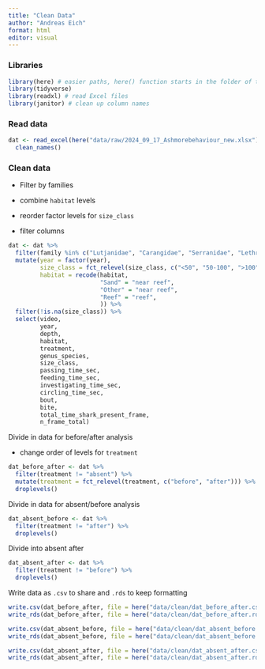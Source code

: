 ```yaml
---
title: "Clean Data"
author: "Andreas Eich"
format: html
editor: visual
---
```


### Libraries

```r
library(here) # easier paths, here() function starts in the folder of the RStudio project
library(tidyverse)
library(readxl) # read Excel files
library(janitor) # clean up column names
```

### Read data

```r
dat <- read_excel(here("data/raw/2024_09_17_Ashmorebehaviour_new.xlsx")) %>% 
  clean_names()
```

### Clean data

-   Filter by families

-   combine `habitat` levels

-   reorder factor levels for `size_class`

-   filter columns

```r
dat <- dat %>% 
  filter(family %in% c("Lutjanidae", "Carangidae", "Serranidae", "Lethrinidae")) %>% 
  mutate(year = factor(year),
         size_class = fct_relevel(size_class, c("<50", "50-100", ">100")),
         habitat = recode(habitat, 
                          "Sand" = "near reef",
                          "Other" = "near reef",
                          "Reef" = "reef",
                          )) %>% 
  filter(!is.na(size_class)) %>% 
  select(video,
         year,
         depth,
         habitat,
         treatment,
         genus_species,
         size_class,
         passing_time_sec,
         feeding_time_sec,
         investigating_time_sec, 
         circling_time_sec,
         bout,
         bite,
         total_time_shark_present_frame,
         n_frame_total)
```

Divide in data for before/after analysis

-   change order of levels for `treatment`

```r
dat_before_after <- dat %>% 
  filter(treatment != "absent") %>% 
  mutate(treatment = fct_relevel(treatment, c("before", "after"))) %>% 
  droplevels()
```

Divide in data for absent/before analysis

```r
dat_absent_before <- dat %>% 
  filter(treatment != "after") %>% 
  droplevels()
```

Divide into absent after

```r
dat_absent_after <- dat %>% 
  filter(treatment != "before") %>% 
  droplevels()
```

Write data as `.csv` to share and `.rds` to keep formatting

```r
write.csv(dat_before_after, file = here("data/clean/dat_before_after.csv"), row.names = F)
write_rds(dat_before_after, file = here("data/clean/dat_before_after.rds"))

write.csv(dat_absent_before, file = here("data/clean/dat_absent_before.csv"), row.names = F)
write_rds(dat_absent_before, file = here("data/clean/dat_absent_before.rds"))

write.csv(dat_absent_after, file = here("data/clean/dat_absent_after.csv"), row.names = F)
write_rds(dat_absent_after, file = here("data/clean/dat_absent_after.rds"))
```
